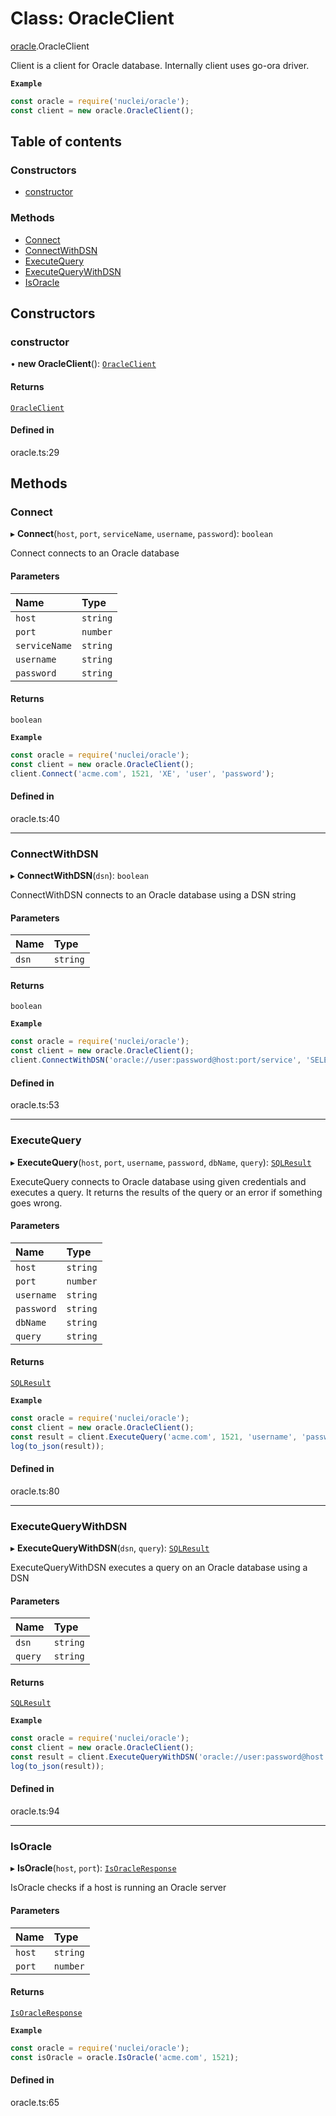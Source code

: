 # Class: OracleClient

[oracle](/templates/protocols/javascript/modules/oracle).OracleClient

Client is a client for Oracle database.
Internally client uses go-ora driver.

**`Example`**

```javascript
const oracle = require('nuclei/oracle');
const client = new oracle.OracleClient();
```

## Table of contents

### Constructors

- [constructor](/templates/protocols/javascript/modules/oracle.OracleClient#constructor)

### Methods

- [Connect](/templates/protocols/javascript/modules/oracle.OracleClient#connect)
- [ConnectWithDSN](/templates/protocols/javascript/modules/oracle.OracleClient#connectwithdsn)
- [ExecuteQuery](/templates/protocols/javascript/modules/oracle.OracleClient#executequery)
- [ExecuteQueryWithDSN](/templates/protocols/javascript/modules/oracle.OracleClient#executequerywithdsn)
- [IsOracle](/templates/protocols/javascript/modules/oracle.OracleClient#isoracle)

## Constructors

### constructor

• **new OracleClient**(): [`OracleClient`](/templates/protocols/javascript/modules/oracle.OracleClient)

#### Returns

[`OracleClient`](/templates/protocols/javascript/modules/oracle.OracleClient)

#### Defined in

oracle.ts:29

## Methods

### Connect

▸ **Connect**(`host`, `port`, `serviceName`, `username`, `password`): `boolean`

Connect connects to an Oracle database

#### Parameters

| Name | Type |
| :------ | :------ |
| `host` | `string` |
| `port` | `number` |
| `serviceName` | `string` |
| `username` | `string` |
| `password` | `string` |

#### Returns

`boolean`

**`Example`**

```javascript
const oracle = require('nuclei/oracle');
const client = new oracle.OracleClient();
client.Connect('acme.com', 1521, 'XE', 'user', 'password');
```

#### Defined in

oracle.ts:40

___

### ConnectWithDSN

▸ **ConnectWithDSN**(`dsn`): `boolean`

ConnectWithDSN connects to an Oracle database using a DSN string

#### Parameters

| Name | Type |
| :------ | :------ |
| `dsn` | `string` |

#### Returns

`boolean`

**`Example`**

```javascript
const oracle = require('nuclei/oracle');
const client = new oracle.OracleClient();
client.ConnectWithDSN('oracle://user:password@host:port/service', 'SELECT @@version');
```

#### Defined in

oracle.ts:53

___

### ExecuteQuery

▸ **ExecuteQuery**(`host`, `port`, `username`, `password`, `dbName`, `query`): [`SQLResult`](/templates/protocols/javascript/modules/oracle.SQLResult)

ExecuteQuery connects to Oracle database using given credentials and executes a query.
It returns the results of the query or an error if something goes wrong.

#### Parameters

| Name | Type |
| :------ | :------ |
| `host` | `string` |
| `port` | `number` |
| `username` | `string` |
| `password` | `string` |
| `dbName` | `string` |
| `query` | `string` |

#### Returns

[`SQLResult`](/templates/protocols/javascript/modules/oracle.SQLResult)

**`Example`**

```javascript
const oracle = require('nuclei/oracle');
const client = new oracle.OracleClient();
const result = client.ExecuteQuery('acme.com', 1521, 'username', 'password', 'XE', 'SELECT * FROM dual');
log(to_json(result));
```

#### Defined in

oracle.ts:80

___

### ExecuteQueryWithDSN

▸ **ExecuteQueryWithDSN**(`dsn`, `query`): [`SQLResult`](/templates/protocols/javascript/modules/oracle.SQLResult)

ExecuteQueryWithDSN executes a query on an Oracle database using a DSN

#### Parameters

| Name | Type |
| :------ | :------ |
| `dsn` | `string` |
| `query` | `string` |

#### Returns

[`SQLResult`](/templates/protocols/javascript/modules/oracle.SQLResult)

**`Example`**

```javascript
const oracle = require('nuclei/oracle');
const client = new oracle.OracleClient();
const result = client.ExecuteQueryWithDSN('oracle://user:password@host:port/service', 'SELECT * FROM dual');
log(to_json(result));
```

#### Defined in

oracle.ts:94

___

### IsOracle

▸ **IsOracle**(`host`, `port`): [`IsOracleResponse`](/templates/protocols/javascript/modules/oracle.IsOracleResponse)

IsOracle checks if a host is running an Oracle server

#### Parameters

| Name | Type |
| :------ | :------ |
| `host` | `string` |
| `port` | `number` |

#### Returns

[`IsOracleResponse`](/templates/protocols/javascript/modules/oracle.IsOracleResponse)

**`Example`**

```javascript
const oracle = require('nuclei/oracle');
const isOracle = oracle.IsOracle('acme.com', 1521);
```

#### Defined in

oracle.ts:65

